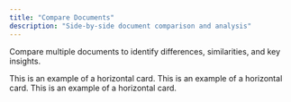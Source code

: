 ```yaml
---
title: "Compare Documents"
description: "Side-by-side document comparison and analysis"
---
```


Compare multiple documents to identify differences, similarities, and key insights.

<Card title="Find Differences" icon="files" horizontal>
  This is an example of a horizontal card.
</Card>

<Card title="Get Insights" icon="files" horizontal>
  This is an example of a horizontal card.
</Card>

<Card title="Don't Miss Details" icon="files" horizontal>
  This is an example of a horizontal card.
</Card>
